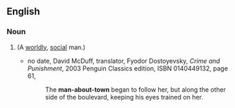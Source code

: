 ==English==

===Noun===
{{en-noun|head=[[man]]-[[about]]-[[town]]|pl=men-about-town}}

# {{alternative spelling of|man about town}} (A [[worldly]], [[social]] man.)
#* no date,<!--It should be possible to find out when McDuff translated C&P, but I don't know when it was--> David McDuff, translator, Fyodor Dostoyevsky, ''Crime and Punishment'', 2003 Penguin Classics edition, ISBN 0140449132, page 61,
#*: The '''man-about-town''' began to follow her, but along the other side of the boulevard, keeping his eyes trained on her.